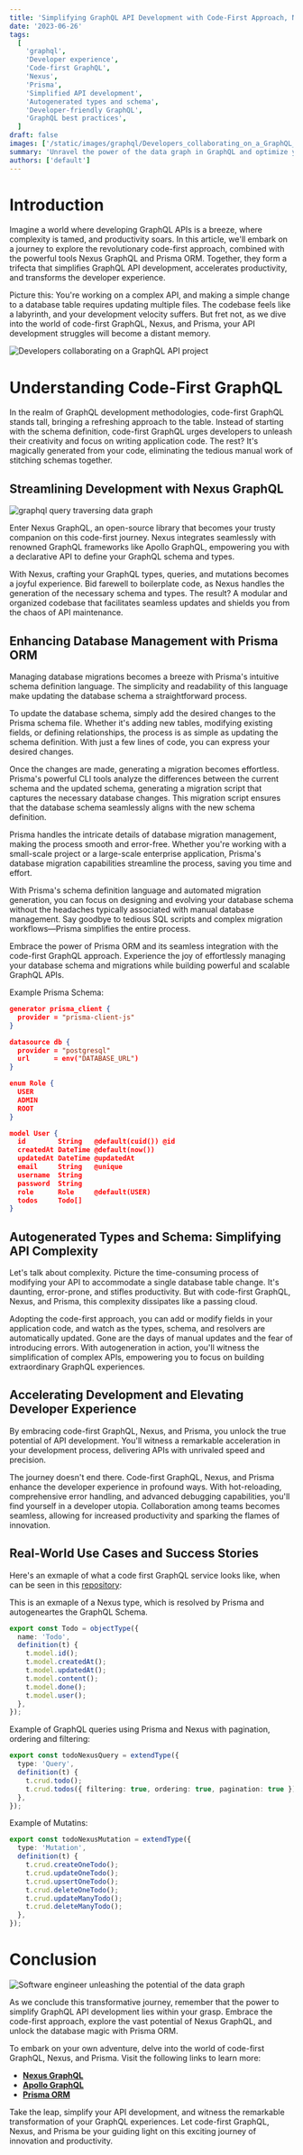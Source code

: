 ```yaml
---
title: 'Simplifying GraphQL API Development with Code-First Approach, Nexus, and Prisma'
date: '2023-06-26'
tags:
  [
    'graphql',
    'Developer experience',
    'Code-first GraphQL',
    'Nexus',
    'Prisma',
    'Simplified API development',
    'Autogenerated types and schema',
    'Developer-friendly GraphQL',
    'GraphQL best practices',
  ]
draft: false
images: ['/static/images/graphql/Developers_collaborating_on_a_GraphQL_API_project.png']
summary: 'Unravel the power of the data graph in GraphQL and optimize your data retrieval. Discover how the data graph revolutionizes the way you work with data, from schema design to efficient querying techniques.'
authors: ['default']
---
```


# Introduction

Imagine a world where developing GraphQL APIs is a breeze, where complexity is tamed, and productivity soars. In this article, we'll embark on a journey to explore the revolutionary code-first approach, combined with the powerful tools Nexus GraphQL and Prisma ORM. Together, they form a trifecta that simplifies GraphQL API development, accelerates productivity, and transforms the developer experience.

Picture this: You're working on a complex API, and making a simple change to a database table requires updating multiple files. The codebase feels like a labyrinth, and your development velocity suffers. But fret not, as we dive into the world of code-first GraphQL, Nexus, and Prisma, your API development struggles will become a distant memory.

![Developers collaborating on a GraphQL API project](/static/images/graphql/Developers_collaborating_on_a_GraphQL_API_project.png)

# Understanding Code-First GraphQL

In the realm of GraphQL development methodologies, code-first GraphQL stands tall, bringing a refreshing approach to the table. Instead of starting with the schema definition, code-first GraphQL urges developers to unleash their creativity and focus on writing application code. The rest? It's magically generated from your code, eliminating the tedious manual work of stitching schemas together.

## Streamlining Development with Nexus GraphQL

![graphql query traversing data graph](/static/images/graphql/graphql_query_traversing_data_graph.png)

Enter Nexus GraphQL, an open-source library that becomes your trusty companion on this code-first journey. Nexus integrates seamlessly with renowned GraphQL frameworks like Apollo GraphQL, empowering you with a declarative API to define your GraphQL schema and types.

With Nexus, crafting your GraphQL types, queries, and mutations becomes a joyful experience. Bid farewell to boilerplate code, as Nexus handles the generation of the necessary schema and types. The result? A modular and organized codebase that facilitates seamless updates and shields you from the chaos of API maintenance.

## Enhancing Database Management with Prisma ORM

Managing database migrations becomes a breeze with Prisma's intuitive schema definition language. The simplicity and readability of this language make updating the database schema a straightforward process.

To update the database schema, simply add the desired changes to the Prisma schema file. Whether it's adding new tables, modifying existing fields, or defining relationships, the process is as simple as updating the schema definition. With just a few lines of code, you can express your desired changes.

Once the changes are made, generating a migration becomes effortless. Prisma's powerful CLI tools analyze the differences between the current schema and the updated schema, generating a migration script that captures the necessary database changes. This migration script ensures that the database schema seamlessly aligns with the new schema definition.

Prisma handles the intricate details of database migration management, making the process smooth and error-free. Whether you're working with a small-scale project or a large-scale enterprise application, Prisma's database migration capabilities streamline the process, saving you time and effort.

With Prisma's schema definition language and automated migration generation, you can focus on designing and evolving your database schema without the headaches typically associated with manual database management. Say goodbye to tedious SQL scripts and complex migration workflows—Prisma simplifies the entire process.

Embrace the power of Prisma ORM and its seamless integration with the code-first GraphQL approach. Experience the joy of effortlessly managing your database schema and migrations while building powerful and scalable GraphQL APIs.

Example Prisma Schema:

```JSON
generator prisma_client {
  provider = "prisma-client-js"
}

datasource db {
  provider = "postgresql"
  url      = env("DATABASE_URL")
}

enum Role {
  USER
  ADMIN
  ROOT
}

model User {
  id        String   @default(cuid()) @id
  createdAt DateTime @default(now())
  updatedAt DateTime @updatedAt
  email     String   @unique
  username  String
  password  String
  role      Role     @default(USER)
  todos     Todo[]
}
```

## Autogenerated Types and Schema: Simplifying API Complexity

Let's talk about complexity. Picture the time-consuming process of modifying your API to accommodate a single database table change. It's daunting, error-prone, and stifles productivity. But with code-first GraphQL, Nexus, and Prisma, this complexity dissipates like a passing cloud.

Adopting the code-first approach, you can add or modify fields in your application code, and watch as the types, schema, and resolvers are automatically updated. Gone are the days of manual updates and the fear of introducing errors. With autogeneration in action, you'll witness the simplification of complex APIs, empowering you to focus on building extraordinary GraphQL experiences.

## Accelerating Development and Elevating Developer Experience

By embracing code-first GraphQL, Nexus, and Prisma, you unlock the true potential of API development. You'll witness a remarkable acceleration in your development process, delivering APIs with unrivaled speed and precision.

The journey doesn't end there. Code-first GraphQL, Nexus, and Prisma enhance the developer experience in profound ways. With hot-reloading, comprehensive error handling, and advanced debugging capabilities, you'll find yourself in a developer utopia. Collaboration among teams becomes seamless, allowing for increased productivity and sparking the flames of innovation.

## Real-World Use Cases and Success Stories

Here's an exmaple of what a code first GraphQL service looks like, when can be seen in this [repository](https://github.com/arbytez/boilerplate-nexus-prisma-apollo-graphql-express):

This is an exmaple of a Nexus type, which is resolved by Prisma and autogeneartes the GraphQL Schema.

```TypeScript
export const Todo = objectType({
  name: 'Todo',
  definition(t) {
    t.model.id();
    t.model.createdAt();
    t.model.updatedAt();
    t.model.content();
    t.model.done();
    t.model.user();
  },
});
```

Example of GraphQL queries using Prisma and Nexus with pagination, ordering and filtering:

```TypeScript
export const todoNexusQuery = extendType({
  type: 'Query',
  definition(t) {
    t.crud.todo();
    t.crud.todos({ filtering: true, ordering: true, pagination: true });
  },
});
```

Example of Mutatins:

```TypeScript
export const todoNexusMutation = extendType({
  type: 'Mutation',
  definition(t) {
    t.crud.createOneTodo();
    t.crud.updateOneTodo();
    t.crud.upsertOneTodo();
    t.crud.deleteOneTodo();
    t.crud.updateManyTodo();
    t.crud.deleteManyTodo();
  },
});
```

# Conclusion

![Software engineer unleashing the potential of the data graph](/static/images/graphql/software_engineer_unleashing_potential_data_graph.png)

As we conclude this transformative journey, remember that the power to simplify GraphQL API development lies within your grasp. Embrace the code-first approach, explore the vast potential of Nexus GraphQL, and unlock the database magic with Prisma ORM.

To embark on your own adventure, delve into the world of code-first GraphQL, Nexus, and Prisma. Visit the following links to learn more:

- **[Nexus GraphQL](https://nexusjs.org/docs/)**
- **[Apollo GraphQL](https://www.apollographql.com)**
- **[Prisma ORM](https://www.prisma.io)**

Take the leap, simplify your API development, and witness the remarkable transformation of your GraphQL experiences. Let code-first GraphQL, Nexus, and Prisma be your guiding light on this exciting journey of innovation and productivity.
